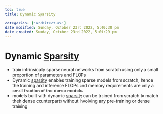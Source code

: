```yaml
---
toc: true
title: Dynamic Sparsity

categories: ['architecture']
date modified: Sunday, October 23rd 2022, 5:00:30 pm
date created: Sunday, October 23rd 2022, 5:00:29 pm
---
```


# Dynamic [Sparsity](Sparsity.qmd)


- train intrinsically sparse neural networks from scratch using only a small proportion of parameters and FLOPs
- Dynamic [sparsity](sparsity.qmd) enables training sparse models from scratch, hence the training and inference FLOPs and memory requirements are only a small fraction of the dense models.
- models built with dynamic [sparsity](sparsity.qmd) can be trained from scratch to match their dense counterparts without involving any pre-training or dense training



